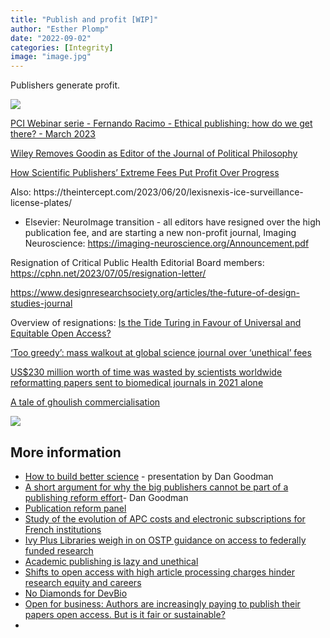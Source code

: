 ```yaml
---
title: "Publish and profit [WIP]"
author: "Esther Plomp"
date: "2022-09-02"
categories: [Integrity]
image: "image.jpg"
---
```


Publishers generate profit.

[![](images/image-373771131.png){fig-alt="#Elsevier profit is up! Now a margin of more than 37%:  The similarly profitable RELX surveillance section (\"risk\") is tightly coupled, which makes it impossible to know how much of Elsevier's revenue comes from publishing their 600k articles and how much from their 'data analytics' activities. Assuming all surveillance revenue is counted in the 'risk' section, the average Elsevier article is priced at US$5846 with a profit of US$2211."}](https://mastodon.social/@brembs/109982444462601139)

[PCI Webinar serie - Fernando Racimo - Ethical publishing: how do we get there? - March 2023](https://www.youtube.com/watch?v=TzLgGSNq0Wk)

[Wiley Removes Goodin as Editor of the Journal of Political Philosophy](https://dailynous.com/2023/04/27/wiley-removes-goodin-as-editor-of-the-journal-of-political-philosophy/)

[How Scientific Publishers' Extreme Fees Put Profit Over Progress](https://www.thenation.com/article/society/neuroimage-elsevier-editorial-board-journal-profit/)

Also: https://theintercept.com/2023/06/20/lexisnexis-ice-surveillance-license-plates/

-   Elsevier: NeuroImage transition - all editors have resigned over the high publication fee, and are starting a new non-profit journal, Imaging Neuroscience: <https://imaging-neuroscience.org/Announcement.pdf>

Resignation of Critical Public Health Editorial Board members: <https://cphn.net/2023/07/05/resignation-letter/>

[https://www.designresearchsociety.org/articles/the-future-of-design-studies-journal](https://urldefense.com/v3/__https:/www.designresearchsociety.org/articles/the-future-of-design-studies-journal__;!!PAKc-5URQlI!-mMetGASEY-MWXzTY-ineMybPS4I-SpoABDOun-Tu_ZVamMIcAW54BwcknMHIGcK6dMB2ESBow2DbH0QAWA$) 

Overview of resignations: [Is the Tide Turing in Favour of Universal and Equitable Open Access?](https://council.science/current/blog/universal-and-equitable-open-access/)

['Too greedy': mass walkout at global science journal over 'unethical' fees](https://www.theguardian.com/science/2023/may/07/too-greedy-mass-walkout-at-global-science-journal-over-unethical-fees)

[US\$230 million worth of time was wasted by scientists worldwide reformatting papers sent to biomedical journals in 2021 alone](https://www.nature.com/articles/d41586-023-01846-9)

[A tale of ghoulish commercialisation](https://www.openlibhums.org/news/656/)

[![](images/clipboard-4065482770.png){fig-alt="Mastodon toot from Samuel Moore (@Samuelmoore@hcommons.social): always a nice reminder that in 2022 the president of publishing at teh (nonprofit) American Chemical Society was pad 750,000 dollars."}](https://scholar.social/@Samuelmoore@hcommons.social/112650491687804766)

## More information

-   [How to build better science](https://youtu.be/UYtcvzjmM_8?t=5192) - presentation by Dan Goodman
-   [A short argument for why the big publishers cannot be part of a publishing reform effort](https://neuromatch.social/@neuralreckoning/109977458632197766)- Dan Goodman
-   [Publication reform panel](https://www.youtube.com/watch?v=g27NmG2UUP0)
-   [Study of the evolution of APC costs and electronic subscriptions for French institutions](https://www.ouvrirlascience.fr/retrospective-and-prospective-study-of-the-evolution-of-apc-costs-and-electronic-subscriptions-for-french-institutions-2/)
-   [Ivy Plus Libraries weigh in on OSTP guidance on access to federally funded research](https://libraries.mit.edu/news/libraries-support-3/34036/)
-   [Academic publishing is lazy and unethical](https://www.spectator.co.uk/article/academic-publishing-is-lazy-and-unethical/)
-   [Shifts to open access with high article processing charges hinder research equity and careers](https://doi.org/10.1111/jbi.14697)
-   [No Diamonds for DevBio](https://stefanovianello.github.io/posts/2023/07/blog-post-5/)
-   [Open for business: Authors are increasingly paying to publish their papers open access. But is it fair or sustainable?](https://www.science.org/content/article/pay-publish-model-open-access-pricing-scientists)
-   
